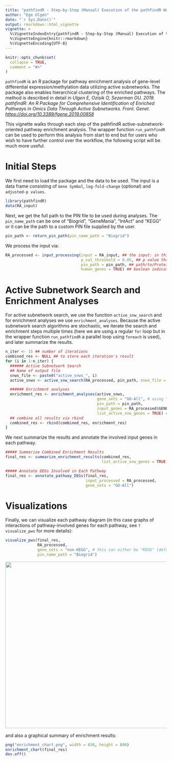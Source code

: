 ```yaml
---
title: "pathfindR - Step-by-Step (Manual) Execution of the pathfindR Workflow"
author: "Ege Ulgen"
date: "`r Sys.Date()`"
output: rmarkdown::html_vignette
vignette: >
  %\VignetteIndexEntry{pathfindR - Step-by-Step (Manual) Execution of the pathfindR Workflow}
  %\VignetteEngine{knitr::rmarkdown}
  %\VignetteEncoding{UTF-8}
---
```


```r
knitr::opts_chunk$set(
  collapse = TRUE,
  comment = "#>"
)
```

`pathfindR` is an R package for pathway enrichment analysis of gene-level differential expression/methylation data utilizing active subnetworks. The package also enables hierarchical clustering of the enriched pathways. The method is described in detail in _Ulgen E, Ozisik O, Sezerman OU. 2019. pathfindR: An R Package for Comprehensive Identification of Enriched Pathways in Omics Data Through Active Subnetworks. Front. Genet. [https://doi.org/10.3389/fgene.2019.00858](https://doi.org/10.3389/fgene.2019.00858)_

This vignette walks through each step of the pathfindR active-subnetwork-oriented pathway enrichment analysis. The wrapper function `run_pathfindR` can be used to perform this analysis from start to end but for users who wish to have further control over the workflow, the following script will be much more useful.

# Initial Steps

We first need to load the package and the data to be used. The input is a data frame consisting of `Gene Symbol`, `log-fold-change` (optional) and `adjusted-p values`.

```r
library(pathfindR)
data(RA_input)
```

Next, we get the full path to the PIN file to be used during analyses. The `pin_name_path` can be one of "Biogrid", "GeneMania", "IntAct" and "KEGG" or it can be the path to a custom PIN file supplied by the user.

```r
pin_path <- return_pin_path(pin_name_path = "Biogrid")
```

We process the input via:

```r
RA_processed <- input_processing(input = RA_input, ## the input: in this case, differential expression results
                                 p_val_threshold = 0.05, ## p value threshold to filter DEGs
                                 pin_path = pin_path, ## path/to/Protein/Interaction/Network/File
                                 human_genes = TRUE) ## boolean indicating whether the input genes are human gene symbols
```

# Active Subnetwork Search and Enrichment Analyses

For active subnetwork search, we use the function `active_snw_search` and for enrichment analyses we use `enrichment_analyses`. Because the active subnetwork search algorithms are stochastic, we iterate the search and enrichment steps multiple times (here we are using a regular `for` loop but in the wrapper function `run_pathfindR` a parallel loop using `foreach` is used), and later summarize the results.

```r
n_iter <- 15 ## number of iterations
combined_res <- NULL ## to store each iteration's result
for (i in 1:n_iter) {
  ###### Active Subnetwork Search
  ## Name of output file
  snws_file <- paste0("active_snws_", i)
  active_snws <- active_snw_search(RA_processed, pin_path, snws_file = snws_file, search_method = "GR")

  ###### Enrichment analyses
  enrichment_res <- enrichment_analyses(active_snws, 
                                        gene_sets = "GO-All", # using "GO-All" as our gene sets for enrichment
                                        pin_path = pin_path,
                                        input_genes = RA_processed$GENE,
                                        list_active_snw_genes = TRUE) # also listing the non-input active snw genes in output (default = FALSE)
  ## combine all results via rbind
  combined_res <- rbind(combined_res, enrichment_res)
}
```

We next summarize the results and annotate the involved input genes in each pathway.

```r
##### Summarize Combined Enrichment Results
final_res <- summarize_enrichment_results(combined_res, 
                                          list_active_snw_genes = TRUE)

##### Annotate DEGs Involved in Each Pathway
final_res <- annotate_pathway_DEGs(final_res, 
                                   input_processed = RA_processed, 
                                   gene_sets = "GO-All")
```

# Visualizations

Finally, we can visualize each pathway diagram (in this case graphs of interactions of pathway-involved genes for each pathway, see `?visualize_pws` for more details):

```r
visualize_pws(final_res, 
              RA_processed, 
              gene_sets = "non-KEGG", # this can either be "KEGG" (default) or non-KEGG
              pin_name_path = "Biogrid")
```

<img src="./example_interaction_vis.png" width="650" height="519.87" />

and also a graphical summary of enrichment results:

```r
png("enrichment_chart.png", width = 650, height = 800)
enrichment_chart(final_res)
dev.off()
```
